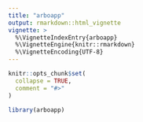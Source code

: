 ```yaml
---
title: "arboapp"
output: rmarkdown::html_vignette
vignette: >
  %\VignetteIndexEntry{arboapp}
  %\VignetteEngine{knitr::rmarkdown}
  %\VignetteEncoding{UTF-8}
---
```


```r
knitr::opts_chunk$set(
  collapse = TRUE,
  comment = "#>"
)
```

```r
library(arboapp)
```

